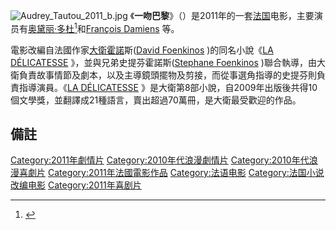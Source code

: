 {{多個問題|
{{roughtranslation|time=2020-01-04T10:14:01+00:00}}

{{copyedit|time=2020-01-04T10:12:47+00:00}}
}}
[[File:Audrey_Tautou_2011_b.jpg|thumb]]
《'''一吻巴黎'''》（{{lang-fr|La Délicatesse}}）是2011年的一套[[法国|法国]]电影，主要演员有[[奥黛丽·多杜|奥黛丽·多杜]]<ref>{{Cite web |url=http://movie.now.com/home/movie?id=Ladelicatesse |title=存档副本 |access-date=2012-05-31 |archive-date=2012-02-21 |archive-url=https://web.archive.org/web/20120221071031/http://movie.now.com/home/movie?id=Ladelicatesse |dead-url=yes }}</ref>和[https://fr.m.wikipedia.org/wiki/François_Damiens François Damiens] {{Wayback|url=https://fr.m.wikipedia.org/wiki/Fran%C3%A7ois_Damiens |date=20220120224042 }}等。

電影改編自法國作家[[大衛霍諾|大衛霍諾]]斯([https://fr.m.wikipedia.org/wiki/David_Foenkinos David Foenkinos] {{Wayback|url=https://fr.m.wikipedia.org/wiki/David_Foenkinos |date=20201103132226 }})的同名小說《[https://fr.m.wikipedia.org/wiki/La_Délicatesse LA DÉLICATESSE] {{Wayback|url=https://fr.m.wikipedia.org/wiki/La_D%C3%A9licatesse |date=20201103152424 }}》，並與兄弟史提芬霍諾斯([https://fr.m.wikipedia.org/wiki/Stéphane_Foenkinos Stephane Foenkinos] {{Wayback|url=https://fr.m.wikipedia.org/wiki/St%C3%A9phane_Foenkinos |date=20210415062659 }})聯合執導，由大衛負責故事情節及劇本，以及主導鏡頭擺物及剪接，而從事選角指導的史提芬則負責指導演員。《[https://fr.m.wikipedia.org/wiki/La_Délicatesse LA DÉLICATESSE] {{Wayback|url=https://fr.m.wikipedia.org/wiki/La_D%C3%A9licatesse |date=20201103152424 }}》是大衛第8部小說，自2009年出版後共得10個文學獎，並翻譯成21種語言，賣出超過70萬冊，是大衛最受歡迎的作品。
{{br}}

==備註==
{{Reflist|25em}}

{{DEFAULTSORT:La Délicatesse}}
[[Category:2011年劇情片|Category:2011年劇情片]]
[[Category:2010年代浪漫劇情片|Category:2010年代浪漫劇情片]]
[[Category:2010年代浪漫喜劇片|Category:2010年代浪漫喜劇片]]
[[Category:2011年法國電影作品|Category:2011年法國電影作品]]
[[Category:法语电影|Category:法语电影]]
[[Category:法国小说改编电影|Category:法国小说改编电影]]
[[Category:2011年喜剧片|Category:2011年喜剧片]]